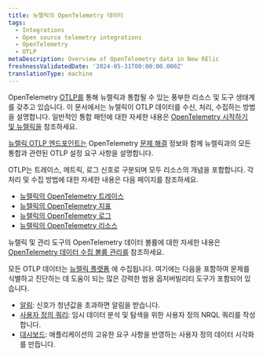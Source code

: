 ```yaml
---
title: 뉴렐릭의 OpenTelemetry 데이터
tags:
  - Integrations
  - Open source telemetry integrations
  - OpenTelemetry
  - OTLP
metaDescription: Overview of OpenTelemetry data in New RElic
freshnessValidatedDate: '2024-05-31T00:00:00.000Z'
translationType: machine
---
```


OpenTelemetry [OTLP를](https://opentelemetry.io/docs/specs/otlp/) 통해 뉴렐릭과 통합될 수 있는 풍부한 리소스 및 도구 생태계를 갖추고 있습니다. 이 문서에서는 뉴렐릭이 OTLP 데이터를 수신, 처리, 수집하는 방법을 설명합니다. 일반적인 통합 패턴에 대한 자세한 내용은 [OpenTelemetry 시작하기 및 뉴렐릭을](/docs/opentelemetry/get-started/opentelemetry-get-started-intro/) 참조하세요.

[뉴렐릭 OTLP 엔드포인트는](/docs/opentelemetry/best-practices/opentelemetry-otlp/) OpenTelemetry [문제 해결](/docs/opentelemetry/best-practices/opentelemetry-otlp-troubleshooting/) 정보와 함께 뉴렐릭과의 모든 통합과 관련된 OTLP 설정 요구 사항을 설명합니다.

OTLP는 트레이스, 메트릭, 로그 신호로 구분되며 모두 리소스의 개념을 포함합니다. 각 처리 및 수집 방법에 대한 자세한 내용은 다음 페이지를 참조하세요.

* [뉴렐릭의 OpenTelemetry 트레이스](/docs/opentelemetry/best-practices/opentelemetry-best-practices-traces/)
* [뉴렐릭의 OpenTelemetry 지표](/docs/opentelemetry/best-practices/opentelemetry-best-practices-metrics/)
* [뉴렐릭의 OpenTelemetry 로그](/docs/opentelemetry/best-practices/opentelemetry-best-practices-logs/)
* [뉴렐릭의 OpenTelemetry 리소스](/docs/opentelemetry/best-practices/opentelemetry-best-practices-resources/)

뉴렐릭 및 관리 도구의 OpenTelemetry 데이터 볼륨에 대한 자세한 내용은 [OpenTelemetry 데이터 수집 볼륨 관리를](/docs/opentelemetry/best-practices/opentelemetry-manage-data-ingest-volume/) 참조하세요.

모든 OTLP 데이터는 [뉴렐릭 플랫폼](/docs/new-relic-solutions/new-relic-one/introduction-new-relic-platform/) 에 수집됩니다. 여기에는 다음을 포함하여 문제를 식별하고 진단하는 데 도움이 되는 많은 강력한 범용 옵저버빌리티 도구가 포함되어 있습니다.

* [알림](/docs/alerts-applied-intelligence/overview/): 신호가 청년값을 초과하면 알림을 받습니다.
* [사용자 정의 쿼리](/docs/query-your-data/explore-query-data/get-started/introduction-querying-new-relic-data/): 임시 데이터 분석 및 탐색을 위한 사용자 정의 NRQL 쿼리를 작성합니다.
* [대시보드](/docs/query-your-data/explore-query-data/dashboards/introduction-dashboards/): 애플리케이션의 고유한 요구 사항을 반영하는 사용자 정의 데이터 시각화를 만듭니다.
